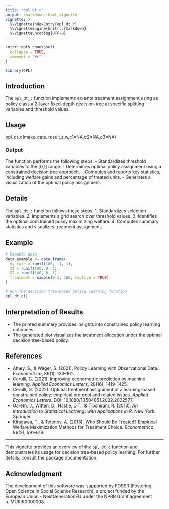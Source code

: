 ```yaml
---
title: "opl_dt_c"
output: rmarkdown::html_vignette
vignette: >
  %\VignetteIndexEntry{opl_dt_c}
  %\VignetteEngine{knitr::rmarkdown}
  %\VignetteEncoding{UTF-8}
---
```


```r
knitr::opts_chunk$set(
  collapse = TRUE,
  comment = "#>"
)
```

```r
library(OPL)
```

## Introduction

The `opl_dt_c` function implements ex-ante treatment assignment using as 
                policy class a 2-layer fixed-depth decision-tree at specific
                splitting variables and threshold values.

## Usage

opl_dt_c(make_cate_result,z,w,c1=NA,c2=NA,c3=NA)

### Output

The function performs the following steps:
- Standardizes threshold variables to the [0,1] range.
- Determines optimal policy assignment using a constrained decision tree approach.
- Computes and reports key statistics, including welfare gains and percentage of treated units.
- Generates a visualization of the optimal policy assignment.

## Details

The `opl_dt_c` function follows these steps:
1. Standardizes selection variables.
2. Implements a grid search over threshold values.
3. Identifies the optimal constrained policy maximizing welfare.
4. Computes summary statistics and visualizes treatment assignment.

## Example

```r
# Example data
data_example <- data.frame(
  my_cate = runif(100, -1, 1),
  X1 = runif(100, 0, 1),
  X2 = runif(100, 0, 1),
  treatment = sample(0:1, 100, replace = TRUE)
)

# Run the decision tree-based policy learning function
opl_dt_c()
```

## Interpretation of Results

- The printed summary provides insights into constrained policy learning outcomes.
- The generated plot visualizes the treatment allocation under the optimal decision tree-based policy.

## References

- Athey, S., & Wager, S. (2021). Policy Learning with Observational Data. *Econometrica*, 89(1), 133–161.
- Cerulli, G. (2021). Improving econometric prediction by machine learning. *Applied Economics Letters*, 28(16), 1419-1425.
- Cerulli, G. (2022). Optimal treatment assignment of a learning-based constrained policy: empirical protocol and related issues. *Applied Economics Letters*. DOI: 10.1080/13504851.2022.2032577.
- Gareth, J., Witten, D., Hastie, D.T., & Tibshirani, R. (2013). *An Introduction to Statistical Learning: with Applications in R*. New York: Springer.
- Kitagawa, T., & Tetenov, A. (2018). Who Should Be Treated? Empirical Welfare Maximization Methods for Treatment Choice. *Econometrica*, 86(2), 591–616.

---

This vignette provides an overview of the `opl_dt_c` function and demonstrates its usage for decision tree-based policy learning. For further details, consult the package documentation.


## Acknowledgment
The development of this software was supported by FOSSR (Fostering Open Science in Social Science Research), a project funded by the European Union - NextGenerationEU under the NPRR Grant agreement n. MURIR0000008.
